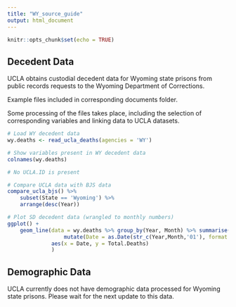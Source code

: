 ```yaml
---
title: "WY_source_guide"
output: html_document
---
```


```r
knitr::opts_chunk$set(echo = TRUE)
```

## Decedent Data

UCLA obtains custodial decedent data for Wyoming state prisons from public records requests to the Wyoming Department of Corrections.

Example files included in corresponding documents folder.

Some processing of the files takes place, including the selection of corresponding variables and linking data to UCLA datasets. 

```r
# Load WY decedent data
wy.deaths <- read_ucla_deaths(agencies = 'WY')

# Show variables present in WY decedent data
colnames(wy.deaths)

# No UCLA.ID is present 

# Compare UCLA data with BJS data
compare_ucla_bjs() %>%
    subset(State == 'Wyoming') %>%
    arrange(desc(Year))

# Plot SD decedent data (wrangled to monthly numbers)
ggplot() +
    geom_line(data = wy.deaths %>% group_by(Year, Month) %>% summarise(Total.Deaths = n()) %>% 
                  mutate(Date = as.Date(str_c(Year,Month,'01'), format = '%Y%B%d')),
              aes(x = Date, y = Total.Deaths)
              )

```


## Demographic Data

UCLA currently does not have demographic data processed for Wyoming state prisons. Please wait for the next update to this data. 
